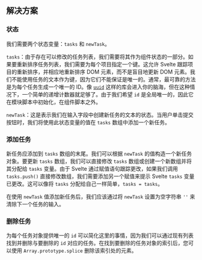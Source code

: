 
## 解决方案

### 状态

我们需要两个状态变量：`tasks` 和 `newTask`。

`tasks`：由于存在可以修改的任务列表，我们需要将其作为组件状态的一部分。如果要重新排序任务列表，我们需要为每个项目指定一个键。这允许 Svelte 跟踪项目的重新排序，并相应地重新排序 DOM 元素，而不是盲目地更新 DOM 元素。我们不能使用任务的文本作为键，因为它们不能保证是唯一的。通常，最可靠的方法是为每个任务生成一个唯一的 ID。像 [`uuid`](https://github.com/uuidjs/uuid) 这样的库会进入你的脑海，但在这种情况下，一个简单的递增计数器就足够了。由于我们希望 `id` 是全局唯一的，因此它在模块脚本中初始化，在组件脚本之外。

`newTask`：这是表示我们在输入字段中创建新任务的文本的状态。当用户单击提交按钮时，我们将使用此状态变量的值在 `tasks` 数组中添加一个新任务。

### 添加任务

新任务应添加到 `tasks` 数组的末尾。我们可以根据 `newTask` 的值构造一个新任务对象。要更新 `tasks` 数组，我们可以直接修改 `tasks` 数组或创建一个新数组并将其分配给 `tasks` 变量。由于 Svelte 通过赋值语句跟踪更改，如果我们调用 `tasks.push()` 直接修改数组，我们需要添加另一个赋值来提示 Svelte `tasks` 变量已更改。这可以像将 `tasks` 分配给自己一样简单，`tasks = tasks`。

在使用 `newTask` 值添加新任务后，我们应该通过将 `newTask` 设置为空字符串 `''` 来清除下一个任务的输入。

### 删除任务

为每个任务对象提供唯一的 `id` 可以简化这里的事情，因为我们可以通过现有列表找到并删除与要删除的 `id` 对应的任务。在找到要删除的任务对象的索引后，您可以使用 `Array.prototype.splice` 删除该索引处的元素。

<A11y />

<TestCases />
